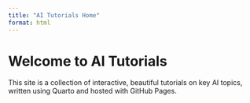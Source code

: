 ```yaml
---
title: "AI Tutorials Home"
format: html
---
```


# Welcome to AI Tutorials

This site is a collection of interactive, beautiful tutorials on key AI topics, written using Quarto and hosted with GitHub Pages.
